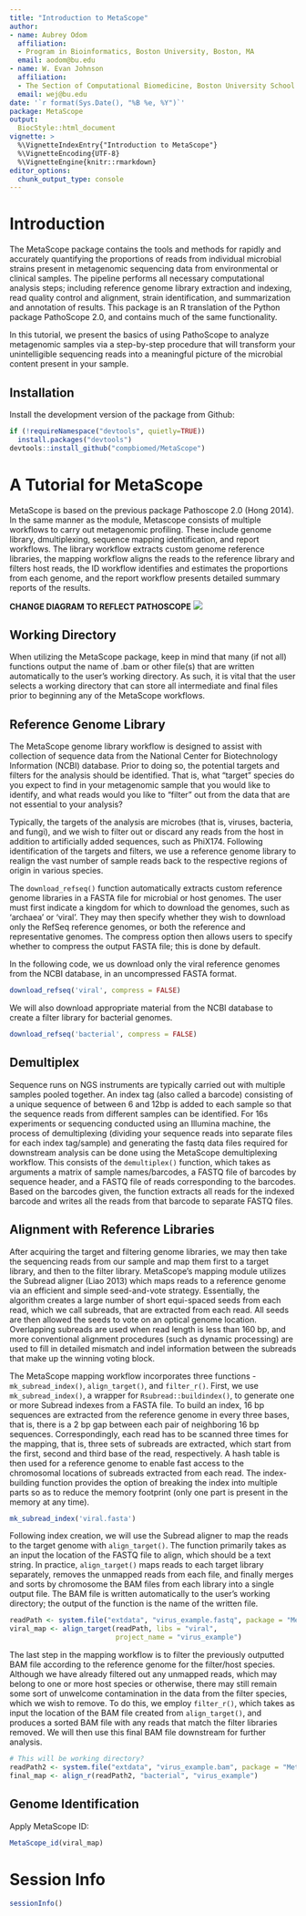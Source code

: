 ```yaml
---
title: "Introduction to MetaScope"
author: 
- name: Aubrey Odom
  affiliation: 
  - Program in Bioinformatics, Boston University, Boston, MA
  email: aodom@bu.edu
- name: W. Evan Johnson
  affiliation:
  - The Section of Computational Biomedicine, Boston University School of Medicine, Boston, MA
  email: wej@bu.edu
date: '`r format(Sys.Date(), "%B %e, %Y")`'
package: MetaScope
output: 
  BiocStyle::html_document
vignette: >
  %\VignetteIndexEntry{"Introduction to MetaScope"}
  %\VignetteEncoding{UTF-8}  
  %\VignetteEngine{knitr::rmarkdown}
editor_options: 
  chunk_output_type: console
---
```


# Introduction
The MetaScope package contains the tools and methods for rapidly and accurately quantifying the proportions of reads from individual microbial strains present in metagenomic sequencing data from environmental or clinical samples. The pipeline performs all necessary computational analysis steps; including reference genome library extraction and indexing, read quality control and alignment, strain identification, and summarization and annotation of results. This package is an R translation of the Python package PathoScope 2.0, and contains much of the same functionality. 


In this tutorial, we present the basics of using PathoScope to analyze metagenomic samples via a step-by-step procedure that will transform your unintelligible sequencing reads into a meaningful picture of the microbial content present in your sample.

## Installation

Install the development version of the package from Github:

``` r
if (!requireNamespace("devtools", quietly=TRUE))
  install.packages("devtools")
devtools::install_github("compbiomed/MetaScope")
```
# A Tutorial for MetaScope

MetaScope is based on the previous package Pathoscope 2.0 (Hong 2014). In the same manner as the module, Metascope consists of multiple workflows to carry out metagenomic profiling. These include genome library, dmultiplexing, sequence mapping identification, and report workflows. The library workflow extracts custom genome reference libraries, the mapping workflow aligns the reads to the reference library and filters host reads, the ID workflow identifies and estimates the proportions from each genome, and the report workflow presents detailed summary reports of the results. 

**CHANGE DIAGRAM TO REFLECT PATHOSCOPE**
![](workflow_patho.png)
 
## Working Directory
When utilizing the MetaScope package, keep in mind that many (if not all) functions output the name of .bam or other file(s) that are written automatically to the user's working directory. As such, it is vital that the user selects a working directory that can store all intermediate and final files prior to beginning any of the MetaScope workflows.
 
## Reference Genome Library

The MetaScope genome library workflow is designed to assist with collection of sequence data from the National Center for Biotechnology Information (NCBI) database. Prior to doing so, the potential targets and filters for the analysis should be identified. That is, what "target" species do you expect to find in your metagenomic sample that you would like to identify, and what reads would you like to "filter" out from the data that are not essential to your analysis?


Typically, the targets of the analysis are microbes (that is, viruses, bacteria, and fungi), and we wish to filter out or discard any reads from the host in addition to artificially added sequences, such as PhiX174. Following identification of the targets and filters, we use a reference genome library to realign the vast number of sample reads back to the respective regions of origin in various species.


The `download_refseq()` function automatically extracts custom reference genome libraries in a FASTA file for microbial or host genomes. The user must first indicate a kingdom for which to download the genomes, such as 'archaea' or 'viral'. They may then specify whether they wish to download only the RefSeq reference genomes, or both the reference and representative genomes. The compress option then allows users to specify whether to compress the output FASTA file; this is done by default.


In the following code, we us download only the viral reference genomes from the NCBI database, in an uncompressed FASTA format.

```R
download_refseq('viral', compress = FALSE)
```

We will also download appropriate material from the NCBI database to create a filter library for bacterial genomes.

```R
download_refseq('bacterial', compress = FALSE)
```

## Demultiplex
Sequence runs on NGS instruments are typically carried out with multiple samples pooled together. An index tag (also called a barcode) consisting of a unique sequence of between 6 and 12bp is added to each sample so that the sequence reads from different samples can be identified. For 16s experiments or sequencing conducted using an Illumina machine, the process of demultiplexing (dividing your sequence reads into separate files for each index tag/sample) and generating the fastq data files required for downstream analysis can be done using the MetaScope demultiplexing workflow. This consists of the `demultiplex()` function, which takes as arguments a matrix of sample names/barcodes, a FASTQ file of barcodes by sequence header, and a FASTQ file of reads corresponding to the barcodes. Based on the barcodes given, the function extracts all reads for the indexed barcode and writes all the reads from that barcode to separate FASTQ files. 

## Alignment with Reference Libraries

After acquiring the target and filtering genome libraries, we may then take the sequencing reads from our sample and map them first to a target library, and then to the filter library. MetaScope's mapping module utilizes the Subread aligner  (Liao 2013) which maps reads to a reference genome via an efficient and simple seed-and-vote strategy. Essentially, the algorithm creates a large number of short equi-spaced seeds from each read, which we call subreads, that are extracted from each read. All seeds are then allowed the seeds to vote on an optical genome location. Overlapping subreads are used when read length is less than 160 bp, and more conventional alignment procedures (such as dynamic processing) are used to fill in detailed mismatch and indel information between the subreads that make up the winning voting block.


The MetaScope mapping workflow incorporates three functions - `mk_subread_index()`, `align_target()`, and `filter_r()`. First, we use `mk_subread_index()`, a wrapper for `Rsubread::buildindex()`, to generate one or more Subread indexes from a FASTA file. To build an index, 16 bp sequences are extracted from the reference genome in every three bases, that is, there is a 2 bp gap between each pair of neighboring 16 bp sequences. Correspondingly, each read has to be scanned three times for the mapping, that is, three sets of subreads are extracted, which start from the first, second and third base of the read, respectively. A hash table is then used for a reference genome to enable fast access to the chromosomal locations of subreads extracted from each read. The index-building function provides the option of breaking the index into multiple parts so as to reduce the memory footprint (only one part is present in the memory at any time). 

```R
mk_subread_index('viral.fasta')
```

Following index creation, we will use the Subread aligner to map the reads to the target genome with `align_target()`. The function primarily takes as an input the location of the FASTQ file to align, which should be a text string. In practice, `align_target()` maps reads to each target library separately, removes the unmapped reads from each file, and finally merges and sorts by chromosome the BAM files from each library into a single output file. The BAM file is written automatically to the user's working directory; the output of the function is the name of the written file.

```R
readPath <- system.file("extdata", "virus_example.fastq", package = "MetaScope")
viral_map <- align_target(readPath, libs = "viral",
                          project_name = "virus_example")
```

The last step in the mapping workflow is to filter the previously outputted BAM file according to the reference genome for the filter/host species. Although we have already filtered out any unmapped reads, which may belong to one or more host species or otherwise, there may still remain some sort of unwelcome contamination in the data from the filter species, which we wish to remove. To do this, we employ `filter_r()`, which takes as input the location of the BAM file created from `align_target()`, and produces a sorted BAM file with any reads that match the filter libraries removed. We will then use this final BAM file downstream for further analysis.

```R
# This will be working directory?
readPath2 <- system.file("extdata", "virus_example.bam", package = "MetaScope")
final_map <- align_r(readPath2, "bacterial", "virus_example")
```

## Genome Identification

Apply MetaScope ID:
```R
MetaScope_id(viral_map)
```


# Session Info
```r
sessionInfo()

```
